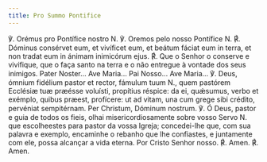 ```yaml
---
title: Pro Summo Pontifice
---
```


<div class="side-by-side not-content">
  <span class="text-justify">℣. Orémus pro Pontífice nostro N.</span>
  <span class="text-justify">℣. Oremos pelo nosso Pontífice N.</span>
  <span class="text-justify">
    <span class="text-red-500">℟. </span> Dóminus consérvet eum, et vivíficet
    eum, et beátum fáciat eum in terra, et non tradat eum in ánimam inimicórum
    ejus.
  </span>
  <span class="text-justify">
    <span class="text-red-500">℟. </span> Que o Senhor o conserve e vivifique,
    que o faça santo na terra e o não entregue à vontade dos seus inimigos.
  </span>
  <span class="text-justify">Pater Noster... Ave Maria...</span>
  <span class="text-justify">Pai Nosso... Ave Maria...</span>
  <span class="text-justify">
    <span class="text-red-500">℣. </span>Deus, ómnium fidélium pastor et rector,
    fámulum tuum N., quem pastórem Ecclésiæ tuæ præésse voluísti, propítius
    réspice: da ei, quǽsumus, verbo et exémplo, quibus præest, profícere: ut ad
    vitam, una cum grege sibi crédito, pervéniat sempitérnam. Per Christum,
    Dóminum nostrum.
  </span>
  <span class="text-justify">
    <span class="text-red-500">℣. </span>Ó Deus, pastor e guia de todos os
    fieis, olhai misericordiosamente sobre vosso Servo N. que escolheestes para
    pastor da vossa Igreja; concedei-lhe que, com sua palavra e exemplo,
    encaminhe o rebanho que lhe confiastes, e juntamente com ele, possa alcançar
    a vida eterna. Por Cristo Senhor nosso.
  </span>
  <span class="text-justify">
    <span class="text-red-500">℟. </span>Amen.
  </span>
  <span class="text-justify">
    <span class="text-red-500">℟. </span>Amen.
  </span>
</div>
